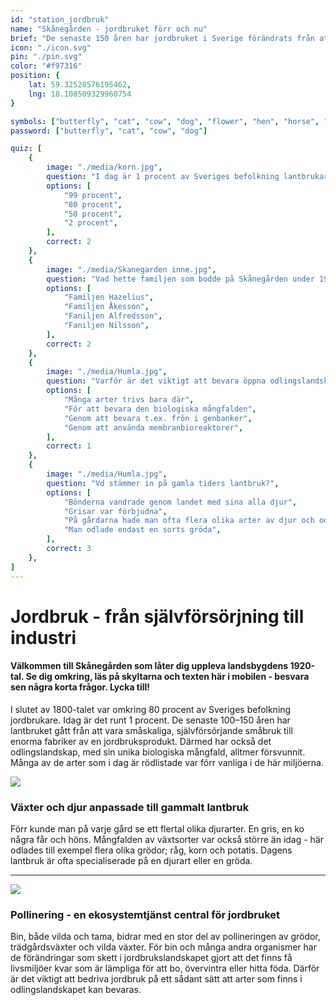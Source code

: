 ```yaml
---
id: "station_jordbruk"
name: "Skånegården - jordbruket förr och nu"
brief: "De senaste 150 åren har jordbruket i Sverige förändrats från att vara småskaligt och främst för att försörja familjen på bondgården, till att bli en industri som producerar mat till mängder av människor."
icon: "./icon.svg"
pin: "./pin.svg"
color: "#f97316"
position: {
    lat: 59.32528576195462,
    lng: 18.108509329960754
}

symbols: ["butterfly", "cat", "cow", "dog", "flower", "hen", "horse", "pig", "goat"]
password: ["butterfly", "cat", "cow", "dog"]

quiz: [
    {
        image: "./media/korn.jpg",
        question: "I dag är 1 procent av Sveriges befolkning lantbrukare, men hur många var det i slutet av 1800-talet?",
        options: [
            "99 procent",
            "80 procent",
            "50 procent",
            "2 procent",
        ],
        correct: 2
    },
    {
        image: "./media/Skanegarden inne.jpg",
        question: "Vad hette familjen som bodde på Skånegården under 1920-talet?",
        options: [
            "Familjen Hazelius",
            "Familjen Åkesson",
            "Faniljen Alfredsson",
            "Faniljen Nilsson",
        ],
        correct: 2
    },
    {
        image: "./media/Humla.jpg",
        question: "Varför är det viktigt att bevara öppna odlingslandskap?",
        options: [
            "Många arter trivs bara där",
            "För att bevara den biologiska mångfalden",
            "Genom att bevara t.ex. frön i genbanker",
            "Genom att använda membranbioreaktorer",
        ],
        correct: 1
    },
    {
        image: "./media/Humla.jpg",
        question: "Vd stämmer in på gamla tiders lantbruk?",
        options: [
            "Bönderna vandrade genom landet med sina alla djur",
            "Grisar var förbjudna",
            "På gårdarna hade man ofta flera olika arter av djur och odlade många sorters växter",
            "Man odlade endast en sorts gröda",
        ],
        correct: 3
    },
]
---
```


# Jordbruk - från självförsörjning till industri
#### Välkommen till Skånegården som låter dig uppleva landsbygdens 1920-tal. Se dig omkring, läs på skyltarna och texten här i mobilen - besvara sen några korta frågor. Lycka till!

I slutet av 1800-talet var omkring 80 procent av Sveriges befolkning jordbrukare. Idag är det runt 1 procent. De senaste 100–150 åren har lantbruket gått från att vara småskaliga, självförsörjande småbruk till enorma fabriker av en jordbruksprodukt. Därmed har också det odlingslandskap, med sin unika biologiska mångfald, alltmer försvunnit. Många av de arter som i dag är rödlistade var förr vanliga i de här miljöerna.

<img
     src="/stations/jordbruk/media/Skanegarden.jpg">
</img>

### Växter och djur anpassade till gammalt lantbruk
Förr kunde man på varje gård se ett flertal olika djurarter. En gris, en ko några får och höns. Mångfalden av växtsorter var också större än idag - här odlades till exempel flera olika grödor; råg, korn och potatis. Dagens lantbruk är ofta specialiserade på en djurart eller en gröda. 

------

<img
     src="/stations/jordbruk/media/Skanegarden gass.jpg">
</img>

### Pollinering - en ekosystemtjänst central för jordbruket
Bin, både vilda och tama, bidrar med en stor del av pollineringen av grödor, trädgårdsväxter och vilda växter. För bin och många andra organismer har de förändringar som skett i jordbrukslandskapet gjort att det finns få livsmiljöer kvar som är lämpliga för att bo, övervintra eller hitta föda. Därför är det viktigt att bedriva jordbruk på ett sådant sätt att arter som finns i odlingslandskapet kan bevaras.
